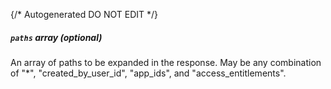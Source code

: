 {/* Autogenerated DO NOT EDIT  */}
##### `paths` _array (optional)_
An array of paths to be expanded in the response. May be any combination of "\*", "created_by_user_id", "app_ids", and "access_entitlements".


